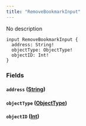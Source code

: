 ```yaml
---
title: "RemoveBookmarkInput"
---
```


No description

```
input RemoveBookmarkInput {
  address: String!
  objectType: ObjectType!
  objectID: Int!
}

```

### Fields[](#fields "Direct link to heading")

#### `address` ([String](/developer/graphql-api/references/scalars/string))[](#address-string "Direct link to heading")

#### `objectType` ([ObjectType](/developer/graphql-api/references/enums/object-type))[](#objecttype-objecttype "Direct link to heading")

#### `objectID` ([Int](/developer/graphql-api/references/scalars/int))[](#objectid-int "Direct link to heading")